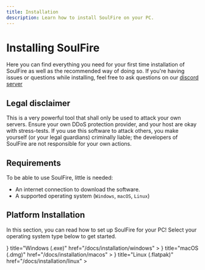 ```yaml
---
title: Installation
description: Learn how to install SoulFire on your PC.
---
```



# Installing SoulFire

Here you can find everything you need for your first time installation of SoulFire as well as the recommended way
of doing so.
If you're having issues or questions while installing, feel
free to ask questions on our [discord server](https://soulfiremc.com/discord)

## Legal disclaimer

<Callout type="warning" emoji="⚠️">
  This is a very powerful tool that shall only be used to attack your own servers.
  Ensure your own DDoS protection provider, and your host are okay with stress-tests.
  If you use this software to attack others, you make yourself (or your legal guardians) criminally liable;
  the developers of SoulFire are not responsible for your own actions.
</Callout>

## Requirements

To be able to use SoulFire, little is needed:

* An internet connection to download the software.
* A supported operating system (`Windows`, `macOS`, `Linux`)

## Platform Installation

In this section, you can read how to set up SoulFire for your PC!
Select your operating system type below to get started.

<Cards>
  <Card
    icon={
      <Image
        src="/platform/windows.png"
        alt="Windows"
        width={32}
        height={32}/>
    }
    title="Windows (.exe)"
    href="/docs/installation/windows"
  >
  </Card>
  <Card
    icon={
      <Image
        src="/platform/macos.png"
        alt="macOS"
        width={32}
        height={32}/>
    }
    title="macOS (.dmg)"
    href="/docs/installation/macos"
  >
  </Card>
  <Card
    icon={
      <Image
        src="/platform/linux.png"
        alt="Linux"
        width={32}
        height={32}/>
    }
    title="Linux (.flatpak)"
    href="/docs/installation/linux"
  >
  </Card>
</Cards>
